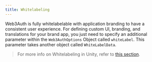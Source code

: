 ```yaml
---
title: Whitelabeling
---
```


Web3Auth is fully whitelabelable with application branding to have a consistent user experience. For defining custom UI, branding, and translations
for your brand app, you just need to specify an additional parameter within the `Web3AuthOptions` Object called `whiteLabel`. This parameter takes
another object called `WhiteLabelData`.

> For more info on Whitelabeling in Unity, refer to [this section](/sdk/pnp/unity/whitelabel).
